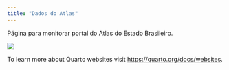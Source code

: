 ```yaml
---
title: "Dados do Atlas"
---
```


Página para monitorar portal do Atlas do Estado Brasileiro.



![](files/logo.png)




To learn more about Quarto websites visit <https://quarto.org/docs/websites>.






